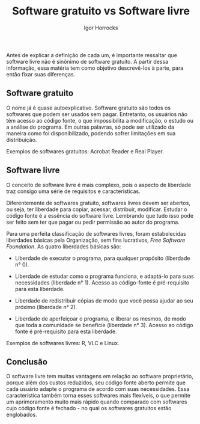 % Software gratuito vs Software livre
% Igor Horrocks

Antes de explicar a definição de cada um, é importante ressaltar que
software livre não é sinônimo de software gratuito. A partir dessa
informação, essa matéria tem como objetivo descrevê-los à parte, para
então fixar suas diferenças.

## Software gratuito

O nome já é quase autoexplicativo. Software gratuito são todos os
softwares que podem ser usados sem pagar. Entretanto, os usuários não
têm acesso ao código fonte, o que impossibilita a modificação, o estudo
ou a análise do programa. Em outras palavras, só pode ser utilizado da
maneira como foi disponibilizado, podendo sofrer limitações em sua
distribuição.

Exemplos de softwares gratuitos: Acrobat Reader e Real Player.

## Software livre

O conceito de software livre é mais complexo, pois o aspecto de
liberdade traz consigo uma série de requisitos e características.

Diferentemente de softwares gratuito, softwares livres devem ser
abertos, ou seja, ter liberdade para copiar, acessar, distribuir,
modificar. Estudar o código fonte é a essência do software livre.
Lembrando que tudo isso pode ser feito sem ter que pagar ou pedir
permissão ao autor do programa.

Para uma perfeita classificação de softwares livres, foram estabelecidas
liberdades básicas pela Organização, sem fins lucrativos, *Free Software Foundation*. As quatro liberdades básicas são:

* Liberdade de executar o programa, para qualquer propósito (liberdade
n° 0).

* Liberdade de estudar como o programa funciona, e adaptá-lo para suas
necessidades (liberdade n° 1). Acesso ao código-fonte é pré-requisito
para esta liberdade.

* Liberdade de redistribuir cópias de modo que você possa ajudar ao seu
próximo (liberdade n° 2).

* Liberdade de aperfeiçoar o programa, e liberar os mesmos, de modo que
toda a comunidade se beneficie (liberdade n° 3). Acesso ao código fonte
é pré-requisito para esta liberdade.

Exemplos de softwares livres: R, VLC e Linux.

## Conclusão

O software livre tem muitas vantagens em relação ao software
proprietário, porque além dos custos reduzidos, seu código fonte aberto
permite que cada usuário adapte o programa de acordo com suas
necessidades. Essa característica também torna esses softwares mais
flexíveis, o que permite um aprimoramento muito mais rápido quando
comparado com softwares cujo código fonte é fechado - no qual os
softwares gratuitos estão englobados. 